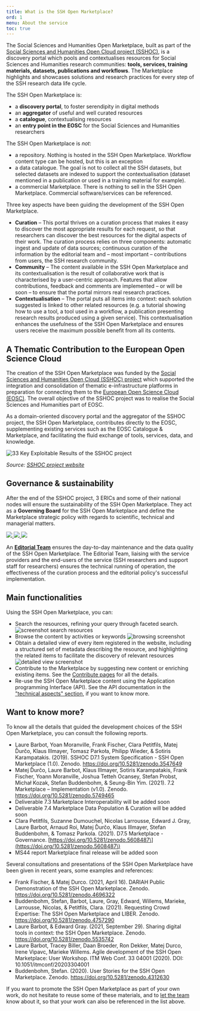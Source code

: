 ```yaml
---
title: What is the SSH Open Marketplace?
ord: 1
menu: About the service
toc: true
---
```


The Social Sciences and Humanities Open Marketplace, built as part of the
[Social Sciences and Humanities Open Cloud project (SSHOC)](https://www.sshopencloud.eu/), is a
discovery portal which pools and contextualises resources for Social Sciences and Humanities
research communities: **tools, services, training materials, datasets, publications and workflows**.
The Marketplace highlights and showcases solutions and research practices for every step of the SSH
research data life cycle.

The SSH Open Marketplace is:

- a **discovery portal**, to foster serendipity in digital methods
- an **aggregator** of useful and well curated resources
- a **catalogue**, contextualising resources
- an **entry point in the EOSC** for the Social Sciences and Humanities researchers

The SSH Open Marketplace is _not_:

- a repository. Nothing is hosted in the SSH Open Marketplace. Workflow content type can be hosted,
  but this is an exception
- a data catalogue. The goal is not to collect all the SSH datasets, but selected datasets are
  indexed to support the contextualisation (dataset mentioned in a publication or used in a training
  material for example).
- a commercial Marketplace. There is nothing to sell in the SSH Open Marketplace. Commercial
  software/services can be referenced.

Three key aspects have been guiding the development of the SSH Open Marketplace.

- **Curation** – This portal thrives on a curation process that makes it easy to discover the most
  appropriate results for each request, so that researchers can discover the best resources for the
  digital aspects of their work. The curation process relies on three components: automatic ingest
  and update of data sources; continuous curation of the information by the editorial team and –
  most important – contributions from users, the SSH research community.
- **Community** – The content available in the SSH Open Marketplace and its contextualisation is the
  result of collaborative work that is characterised by a user-centric approach. Features that allow
  contributions, feedback and comments are implemented – or will be soon – to ensure that the portal
  mirrors real research practices.
- **Contextualisation** – The portal puts all items into context: each solution suggested is linked
  to other related resources (e.g. a tutorial showing how to use a tool, a tool used in a workflow,
  a publication presenting research results produced using a given service). This contextualisation
  enhances the usefulness of the SSH Open Marketplace and ensures users receive the maximum possible
  benefit from all its contents.

## A Thematic Contribution to the European Open Science Cloud

The creation of the SSH Open Marketplace was funded by the
[Social Sciences and Humanities Open Cloud (SSHOC) project](https://cordis.europa.eu/project/id/823782)
which supported the integration and consolidation of thematic e-infrastructure platforms in
preparation for connecting them to the
[European Open Science Cloud (EOSC)](https://sshopencloud.eu/sshoc-eosc). The overall objective of
the SSHOC project was to realise the Social Sciences and Humanities part of EOSC.

As a domain-oriented discovery portal and the aggregator of the SSHOC project, the SSH Open
Marketplace, contributes directly to the EOSC, supplementing existing services such as the EOSC
Catalogue & Marketplace, and facilitating the fluid exchange of tools, services, data, and
knowledge.

![33 Key Exploitable Results of the SSHOC project](/assets/images/33sshockers.png "33 SHOCing Key Exploitable Results")

_Source:
[SSHOC project website](https://www.sshopencloud.eu/news/33-shocing-key-exploitable-results-support-your-research-ssh-and-beyond)_

## Governance & sustainability

After the end of the SSHOC project, 3 ERICs and some of their national nodes will ensure the
sustainability of the SSH Open Marketplace. They act as a **Governing Board** for the SSH Open
Marketplace and define the Marketplace strategic policy with regards to scientific, technical and
managerial matters.

<div className="grid" style="grid-template-columns: repeat(3, 1fr); gap: 1rem">

<a href="https://dariah.eu">
  <img src="/assets/images/dariah-eu-logo.png" />
</a>
<a href="https://www.cessda.eu">
  <img src="/assets/images/cessda-logo.png" />
</a>
<a href="https://clarin.eu">
  <img src="/assets/images/clarin-logo.png" />
</a>

</div>

An **[Editorial Team](/about/team)** ensures the day-to-day maintenance and the data quality of the
SSH Open Marketplace. The Editorial Team, liaising with the service providers and the end-users of
the service (SSH researchers and support staff for researchers) ensures the technical running of
operation, the effectiveness of the curation process and the editorial policy's successful
implementation.

## Main functionalities

Using the SSH Open Marketplace, you can:

- Search the resources, refining your query through faceted search.
  ![screenshot search resources](/assets/images/search-refine-screenshot.png "screenshot search resources")
- Browse the content by activities or keywords
  ![browsing screenshot](/assets/images/browse_activities_screenshot.png "browsing screenshot")
- Obtain a detailed view of every item registered in the website, including a structured set of
  metadata describing the resource, and highlighting the related items to facilitate the discovery
  of relevant resources
  ![detailed view screenshot](/assets/images/details-related-screenshot.jpg "detailed view screenshot")
- Contribute to the Marketplace by suggesting new content or enriching existing items. See the
  [Contribute pages](/contribute/overview) for all the details.
- Re-use the SSH Open Marketplace content using the Application programming Interface (API). See the
  API documentation in the ["technical aspects" section](/about/implementation), if you want to know
  more.

## Want to know more?

To know all the details that guided the development choices of the SSH Open Marketplace, you can
consult the following reports.

- Laure Barbot, Yoan Moranville, Frank Fischer, Clara Petitfils, Matej Ďurčo, Klaus Illmayer, Tomasz
  Parkoła, Philipp Wieder, & Sotiris Karampatakis. (2019). SSHOC D7.1 System Specification - SSH
  Open Marketplace (1.0). Zenodo. <https://doi.org/10.5281/zenodo.3547649>
- Matej Ďurčo, Laure Barbot, Klaus Illmayer, Sotiris Karampatakis, Frank Fischer, Yoann Moranville,
  Joshua Tetteh Ocansey, Stefan Probst, Michał Kozak, Stefan Buddenbohm, & Seung-Bin Yim. (2021).
  7.2 Marketplace – Implementation (v1.0). Zenodo. <https://doi.org/10.5281/zenodo.5749465>
- Deliverable 7.3 Marketplace Interoperability will be added soon
- Deliverable 7.4 Marketplace Data Population & Curation will be added soon
- Clara Petitfils, Suzanne Dumouchel, Nicolas Larrousse, Edward J. Gray, Laure Barbot, Arnaud Roi,
  Matej Ďurčo, Klaus Illmayer, Stefan Buddenbohm, & Tomasz Parkola. (2021). D7.5 Marketplace -
  Governance. [https://doi.org/10.5281/zenodo.5608487\](https://doi.org/10.5281/zenodo.5608487\)
- MS44 report Marketplace final release will be added soon

Several consultations and presentations of the SSH Open Marketplace have been given in recent years,
some examples and references:

- Frank Fischer, & Matej Durco. (2021, April 16). DARIAH Public Demonstration of the SSH Open
  Marketplace. Zenodo. <https://doi.org/10.5281/zenodo.4696322>
- Buddenbohm, Stefan, Barbot, Laure, Gray, Edward, Willems, Marieke, Larrousse, Nicolas, &
  Petitfils, Clara. (2021). Requesting Crowd Expertise: The SSH Open Marketplace and LIBER. Zenodo.
  <https://doi.org/10.5281/zenodo.4757290>
- Laure Barbot, & Edward Gray. (2021, September 29). Sharing digital tools in context: the SSH Open
  Marketplace. Zenodo. <https://doi.org/10.5281/zenodo.5535742>
- Laure Barbot, Tracey Biller, Daan Broeder, Ron Dekker, Matej Durco, Irene Vipavc, Marieke Willems.
  Agile development of the SSH Open Marketplace: User Workshop. ITM Web Conf. 33 04001 (2020). DOI:
  10.1051/itmconf/20203304001
- Buddenbohm, Stefan. (2020). User Stories for the SSH Open Marketplace. Zenodo.
  <https://doi.org/10.5281/zenodo.4312630>

If you want to promote the SSH Open Marketplace as part of your own work, do not hesitate to reuse
some of these materials, and to [let the team](/about/team) know about it, so that your work can
also be referenced in the list above.
